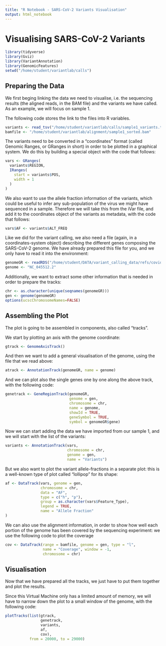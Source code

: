```yaml
---
title: "R Notebook - SARS-CoV-2 Variants Visualisation"
output: html_notebook
---
```


# Visualising SARS-CoV-2 Variants

```r
library(tidyverse)
library(Gviz)
library(VariantAnnotation)
library(GenomicFeatures)
setwd("/home/student/variantlab/calls")
```


## Preparing the Data

We first beging linking the data we need to visualise, i.e. the sequencing results (the aligned reads, in the BAM file) and the variants we have called. 
As an example, we will focus on sample 1.

The following code stores the link to the files into R variables.

```r
variants <- read_tsv("/home/student/variantlab/calls/sample1_variants.tsv")
bamfile <- "/home/student/variantlab/alignment/sample1_sorted.bam"
```


The variants need to be converted in a "coordinates" format (called Genomic Ranges, or GRanges in short) in order to be plotted in a graphical system.
We do this by building a special object with the code that follows:

```r
vars <- GRanges(
  variants$REGION,
  IRanges(
    start = variants$POS,
    width = 1
  )
)
```

We also want to use the allele fraction information of the variants, which could be useful to infer any sub-population of the virus we might have sequenced in a sample.
Therefore we will take this from the iVar file, and add it to the coordinates object of the variants as metadata, with the code that follows:


```r
vars$AF <- variants$ALT_FREQ
```

Like we did for the variant calling, we also need a file (again, in a coordinates-system object) describing the different genes composing the SARS-CoV-2 genome.
We have already prepared this file for you, and we only have to read it into the environment:

```r
genomeGR <- readRDS("/home/student/DATA/variant_calling_data/refs/covid19_genome_model.RData")
genome <- "NC_045512.2"
```

Additionally, we want to extract some other information that is needed in order to prepare the tracks:

```r
chr <- as.character(unique(seqnames(genomeGR)))
gen <- genome(genomeGR)
options(ucscChromosomeNames=FALSE)
```


## Assembling the Plot

The plot is going to be assembled in components, also called "tracks".

We start by plotting an axis with the genome coordinate:


```r
gtrack <- GenomeAxisTrack()
```

And then we want to add a general visualisation of the genome, using the file that we read above:

```r
atrack <- AnnotationTrack(genomeGR, name = genome)
```

And we can plot also the single genes one by one along the above track, with the following code:

```r
genetrack <- GeneRegionTrack(genomeGR,
                             genome = gen,
                             chromosome = chr,
                             name = genome,
                             showId = TRUE,
                             geneSymbol = TRUE,
                             symbol = genomeGR$gene)
```


Now we can start adding the data we have imported from our sample 1, and we will start with the list of the variants:


```r
variants <- AnnotationTrack(vars, 
                            chromosome = chr, 
                            genome = gen,
                            name = "Variants")
```

But we also want to plot the variant allele-fractions in a separate plot: this is a well-known type of plot called "lollipop" for its shape:

```r
af <- DataTrack(vars, genome = gen,
                chromosome = chr,
                data = "AF",
                type = c("h", "p"),
                group = as.character(vars$Feature_Type),
                legend = TRUE,
                name = "Allele Fraction"
)
```


We can also use the alignment information, in order to show how well each portion of the genome has been covered by the sequencing experiment: we use the following code to plot the coverage


```r
cov <- DataTrack(range = bamfile, genome = gen, type = "l",
                 name = "Coverage", window = -1,
                 chromosome = chr)
```


## Visualisation

Now that we have prepared all the tracks, we just have to put them together and plot the results.

Since this Virtual Machine only has a limited amount of memory, we will have to narrow down the plot to a small window of the genome, with the following code:


```r
plotTracks(list(gtrack, 
                genetrack, 
                variants, 
                af, 
                cov), 
           from = 20000, to = 29000)
```

